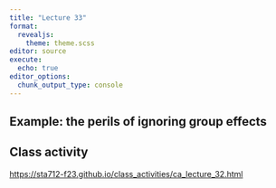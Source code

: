 ```yaml
---
title: "Lecture 33"
format: 
  revealjs:
    theme: theme.scss
editor: source
execute:
  echo: true
editor_options: 
  chunk_output_type: console
---
```


## Example: the perils of ignoring group effects


## Class activity

[https://sta712-f23.github.io/class_activities/ca_lecture_32.html](https://sta712-f23.github.io/class_activities/ca_lecture_32.html)

